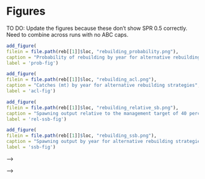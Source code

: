 \clearpage
# Figures


TO DO: Update the figures because these don't show SPR 0.5 correctly. Need to combine across runs with no ABC caps. 

<!-- Main run figures -->
```r
add_figure(
filein = file.path(reb[[1]]$loc, "rebuilding_probability.png"), 
caption = "Probability of rebuilding by year for alternative rebuilding strategies",
label = 'prob-fig')
```

```r
add_figure(
filein = file.path(reb[[1]]$loc, "rebuilding_acl.png"), 
caption = "Catches (mt) by year for alternative rebuilding strategies",
label = 'acl-fig')
```

```r
add_figure(
filein = file.path(reb[[1]]$loc, "rebuilding_relative_sb.png"), 
caption = "Spawning output relative to the management target of 40 percent of unfished spawning output by year for alternative rebuilding strategies",
label = 'rel-ssb-fig')
```

```r
add_figure(
filein = file.path(reb[[1]]$loc, "rebuilding_ssb.png"), 
caption = "Spawning output by year for alternative rebuilding strategies",
label = 'ssb-fig')
```


<!-- <!-- Runs with no abc max --> -->
<!-- ```{r, results = 'asis'} -->
<!-- add_figure( -->
<!-- filein = file.path(reb[[2]]$loc, "rebuilding_probability.png"),  -->
<!-- caption = "Probability of rebuilding by year for alternative rebuilding strategies when not constraining catches by the ABC", -->
<!-- label = 'prob-fig-noABCmax') -->
<!-- ``` -->

<!-- ```{r, results = 'asis'} -->
<!-- add_figure( -->
<!-- filein = file.path(reb[[2]]$loc, "rebuilding_acl.png"),  -->
<!-- caption = "Catches (mt) by year for alternative rebuilding strategies when not constraining catches by the ABC", -->
<!-- label = 'acl-fig-noABCmax') -->
<!-- ``` -->

<!-- ```{r, results = 'asis'} -->
<!-- add_figure( -->
<!-- filein = file.path(reb[[2]]$loc, "rebuilding_relative_sb.png"),  -->
<!-- caption = "Spawning output relative to the management target of 40 percent of unfished spawning output by year for alternative rebuilding strategies when not constraining catches by the ABC", -->
<!-- label = 'rel-ssb-fig-noABCmax') -->
<!-- ``` -->

<!-- ```{r, results = 'asis'} -->
<!-- add_figure( -->
<!-- filein = file.path(reb[[2]]$loc, "rebuilding_ssb.png"),  -->
<!-- caption = "Spawning output by year for alternative rebuilding strategies when not constraining catches by the ABC", -->
<!-- label = 'ssb-fig-noABCmax') -->
<!-- ``` -->


<!-- <!-- Runs based on SS model with sex = 1 --> -->
<!-- ```{r, results = 'asis'} -->
<!-- add_figure( -->
<!-- filein = file.path(reb[[3]]$loc, "rebuilding_probability.png"),  -->
<!-- caption = "Probability of rebuilding by year for alternative rebuilding strategies when based on an SS model with sex = 1", -->
<!-- label = 'prob-fig-sex1') -->
<!-- ``` -->

<!-- ```{r, results = 'asis'} -->
<!-- add_figure( -->
<!-- filein = file.path(reb[[3]]$loc, "rebuilding_acl.png"),  -->
<!-- caption = "Catches (mt) by year for alternative rebuilding strategies when based on an SS model with sex = 1", -->
<!-- label = 'acl-fig-sex1') -->
<!-- ``` -->

<!-- ```{r, results = 'asis'} -->
<!-- add_figure( -->
<!-- filein = file.path(reb[[3]]$loc, "rebuilding_relative_sb.png"),  -->
<!-- caption = "Spawning output relative to the management target of 40 percent of unfished spawning output by year for alternative rebuilding strategies when based on an SS model with sex = 1", -->
<!-- label = 'rel-ssb-fig-sex1') -->
<!-- ``` -->

<!-- ```{r, results = 'asis'} -->
<!-- add_figure( -->
<!-- filein = file.path(reb[[3]]$loc, "rebuilding_ssb.png"),  -->
<!-- caption = "Spawning output by year for alternative rebuilding strategies when based on an SS model with sex = 1", -->
<!-- label = 'ssb-fig-sex1') -->
<!-- ``` -->
